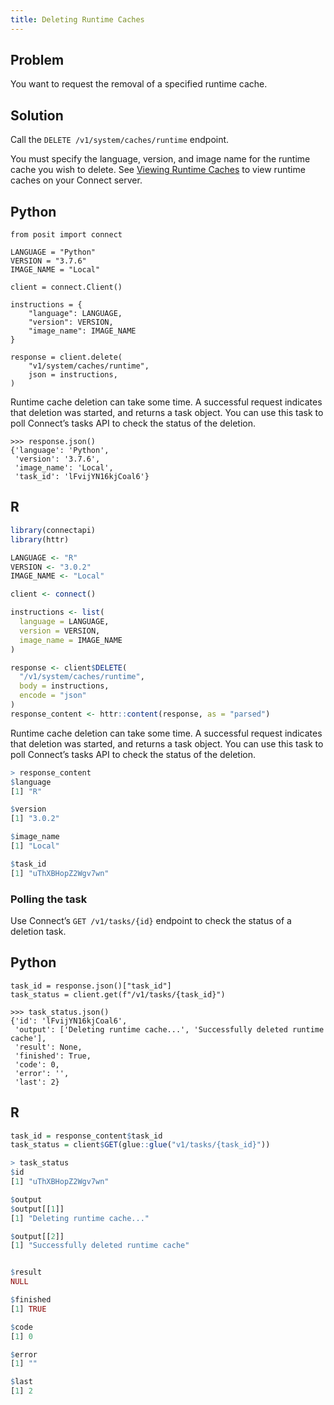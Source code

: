```yaml
---
title: Deleting Runtime Caches
---
```


## Problem

You want to request the removal of a specified runtime cache.

## Solution

Call the `DELETE /v1/system/caches/runtime` endpoint.

You must specify the language, version, and image name for the runtime cache you wish to delete. See [Viewing Runtime Caches](../10-viewing-runtime-caches/index.qmd) to view runtime caches on your Connect server.

:::{.panel-tabset group="language"}

## Python

```.python
from posit import connect

LANGUAGE = "Python"
VERSION = "3.7.6"
IMAGE_NAME = "Local"

client = connect.Client()

instructions = {
    "language": LANGUAGE,
    "version": VERSION,
    "image_name": IMAGE_NAME
}

response = client.delete(
    "v1/system/caches/runtime",
    json = instructions,
)
```

Runtime cache deletion can take some time. A successful request indicates that deletion was started, and returns a task object. You can use this task to poll Connect's tasks API to check the status of the deletion.

```.python
>>> response.json()
{'language': 'Python',
 'version': '3.7.6',
 'image_name': 'Local',
 'task_id': 'lFvijYN16kjCoal6'}
```

## R

```.r
library(connectapi)
library(httr)

LANGUAGE <- "R"
VERSION <- "3.0.2"
IMAGE_NAME <- "Local"

client <- connect()

instructions <- list(
  language = LANGUAGE,
  version = VERSION,
  image_name = IMAGE_NAME
)

response <- client$DELETE(
  "/v1/system/caches/runtime",
  body = instructions,
  encode = "json"
)
response_content <- httr::content(response, as = "parsed")
```

Runtime cache deletion can take some time. A successful request indicates that deletion was started, and returns a task object. You can use this task to poll Connect's tasks API to check the status of the deletion.

```.r
> response_content
$language
[1] "R"

$version
[1] "3.0.2"

$image_name
[1] "Local"

$task_id
[1] "uThXBHopZ2Wgv7wn"
```

:::

### Polling the task

Use Connect's `GET /v1/tasks/{id}` endpoint to check the status of a deletion task.

:::{.panel-tabset group="language"}

## Python

```.python
task_id = response.json()["task_id"]
task_status = client.get(f"/v1/tasks/{task_id}")
```

```.python
>>> task_status.json()
{'id': 'lFvijYN16kjCoal6',
 'output': ['Deleting runtime cache...', 'Successfully deleted runtime cache'],
 'result': None,
 'finished': True,
 'code': 0,
 'error': '',
 'last': 2}
```

## R

```.r
task_id = response_content$task_id
task_status = client$GET(glue::glue("v1/tasks/{task_id}"))
```

```.r
> task_status
$id
[1] "uThXBHopZ2Wgv7wn"

$output
$output[[1]]
[1] "Deleting runtime cache..."

$output[[2]]
[1] "Successfully deleted runtime cache"


$result
NULL

$finished
[1] TRUE

$code
[1] 0

$error
[1] ""

$last
[1] 2
```

:::
